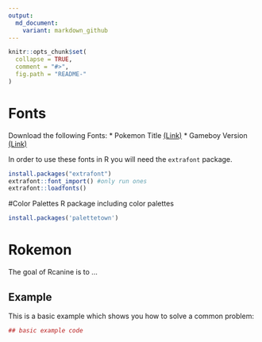 ```yaml
---
output:
  md_document:
    variant: markdown_github
---
```


<!-- README.md is generated from README.Rmd. Please edit that file -->

```r
knitr::opts_chunk$set(
  collapse = TRUE,
  comment = "#>",
  fig.path = "README-"
)
```
# Fonts
Download the following Fonts: 
 * Pokemon Title [(Link)](https://www.dafont.com/pokemon.font) 
 * Gameboy Version [(Link)](https://github.com/Superpencil/pokemon-font/releases/tag/v1.8.1)

In order to use these fonts in R you will need the `extrafont` package.
```R
install.packages("extrafont")
extrafont::font_import() #only run ones
extrafont::loadfonts()
```
#Color Palettes
R package including color palettes 

```R
install.packages('palettetown')
```

# Rokemon

The goal of Rcanine is to ...

## Example

This is a basic example which shows you how to solve a common problem:

```r
## basic example code
```
